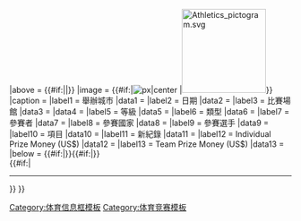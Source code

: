 {{infobox
|abovestyle = {{#if:{{{Colour|}}}|background:{{{Colour|}}}; <includeonly>|background:#A9D0F5;</includeonly/>}}
|above   = {{#if:{{{Name|}}}|{{{Name}}}<includeonly>|{{PAGENAME}}</includeonly>}}
|image   = {{#if:{{{Logo|}}}|[[File:{{{Logo}}}|{{{Size|}}}px|center]] <includeonly>|[[File:Athletics pictogram.svg|border|150px]]</includeonly>}}
|caption = {{{Optional caption|}}}
|label1  = 舉辦城市
|data1   = {{{Host city|}}}
|label2  = 日期
|data2   = {{{Dates|}}}
|label3  = 比賽場館
|data3   = {{{Stadium|}}}
|data4   = {{{Stadium image|}}}
|label5  = 等級
|data5   = {{{Level|}}}
|label6  = 類型
|data6   = {{{Type|}}}
|label7  = 參賽者
|data7   = {{{Participants|}}}
|label8  = 參賽國家
|data8   = {{{Nations participating|}}}
|label9  = 參賽選手
|data9   = {{{Athletes participating|}}}
|label10  = 項目
|data10   = {{{Events|}}}
|label11  = 新紀錄
|data11   = {{{Records set|}}}
|label12  = Individual Prize Money (US$)
|data12   = {{{Individualprize|}}}
|label13 = Team Prize Money (US$)
|data13  = {{{Teamprize|}}}
|below  = {{#if:{{{Previous|}}}|{{align|left|&larr; {{{Previous|}}} }}}}{{#if:{{{Next|}}}|{{align|right|{{{Next|}}} &rarr; }}}}<br />{{#if:{{{Games|}}}|<hr>{{align|center|{{{Games|}}}}}}}
}}<noinclude>
{{template doc}}
[[Category:体育信息框模板]]
[[Category:体育竞赛模板]]
</noinclude>
